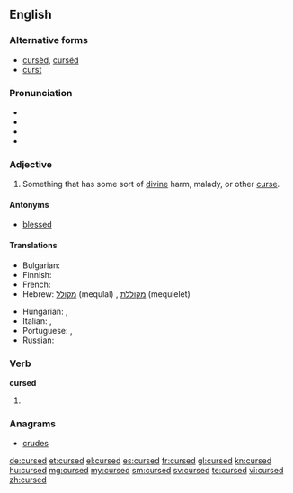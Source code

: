==English==

===Alternative forms===
* [[cursèd]], [[curséd]] {{qualifier|poetic}}
* [[curst]] {{qualifier|archaic}}

===Pronunciation===
* {{IPA|/kɜːst/}}
* {{audio|En-us-cursed.ogg|Audio (US)}}
* {{rhymes|ɜː(r)st}}
* {{hyphenation|curs|ed}}

===Adjective===
{{en-adj}}

# Something that has some sort of [[divine]] harm, malady, or other [[curse]].

====Antonyms====
* [[blessed]]

====Translations====
{{trans-top|something that has some sort of divine harm}}
* Bulgarian: {{t|bg|прокълнат}}
* Finnish: {{t-|fi|kirottu}}
* French: {{t+|fr|maudit}}
* Hebrew: [[מקולל]] (mequlal) {{m}}, [[מקוללת]] (mequlelet) {{f}}
{{trans-mid}}
* Hungarian: {{t-|hu|átkozott}},  {{t|hu|elátkozott}}
* Italian: {{t+|it|maledetto|m}}, {{t+|it|maledetta|f}}
* Portuguese: {{t+|pt|maldito|m}}, {{t+|pt|maldita|f}}
* Russian: {{t|ru|проклятый}}
{{trans-bottom}}

===Verb===
'''cursed'''

# {{past of|curse}}

===Anagrams===
* [[crudes#English|crudes]]

[[de:cursed]]
[[et:cursed]]
[[el:cursed]]
[[es:cursed]]
[[fr:cursed]]
[[gl:cursed]]
[[kn:cursed]]
[[hu:cursed]]
[[mg:cursed]]
[[my:cursed]]
[[sm:cursed]]
[[sv:cursed]]
[[te:cursed]]
[[vi:cursed]]
[[zh:cursed]]